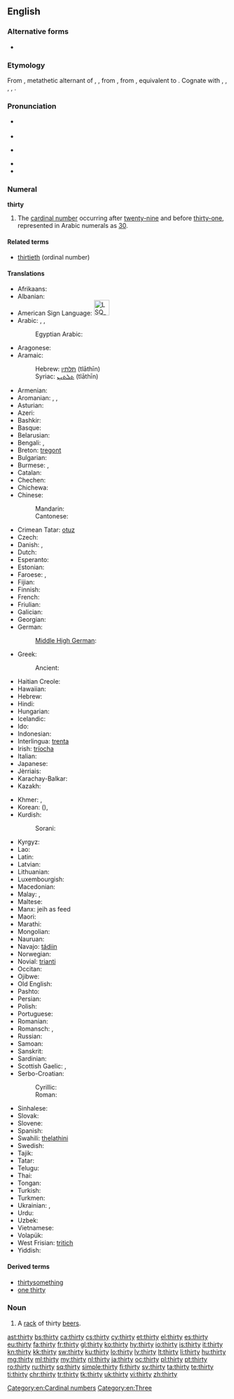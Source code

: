 ==English==

===Alternative forms===
* {{l/en|threety}}

===Etymology===
From {{etyl|enm|en}} {{term|thirty|lang=enm}}, metathetic alternant of {{etyl|enm|en}} {{term|thritti|lang=enm}}, {{term|þrittiȝ|lang=enm}}, from {{etyl|ang|en}} {{term/t|ang|sc=Latinx|þritiġ||thirty}}, from {{etyl|gem-pro|en}} {{term/t|gem-pro|*þrīz tigiwiz||thrity|lit=three tens}}, equivalent to {{suffix|three|ty|lang=en}}. Cognate with {{langname|sco}} {{term|therty|lang=sco}}, {{term|tretty||thirty|lang=sco}}, {{langname|fy}} {{term|tritich||thrity|lang=fy}}, {{langname|nl}} {{term|dertig||thrity|lang=nl}}, {{langname|de}} {{term|dreißig||thirty|lang=de}}.

===Pronunciation===
* {{a|UK}} {{IPA|/ˈθɜːti/}}
* {{audio|en-uk-thirty.ogg|Audio (UK)}}
* {{a|US}} {{IPA|/ˈθɜɹdi/}}<!--[ˈθɚɾij]?-->
* {{audio|en-us-thirty.ogg|Audio (US)}}
* {{rhymes|ɜː(ɹ)ti}}

===Numeral===
'''thirty'''

# The [[cardinal number]] occurring after [[twenty-nine]] and before [[thirty-one]], represented in Arabic numerals as [[30]].

====Related terms====
* [[thirtieth]] (ordinal number)

====Translations====
{{trans-top|cardinal number}}
* Afrikaans: {{t-|af|dertig}}
* Albanian: {{t-|sq|tridhjetë}}
* American Sign Language: [[Image:LSQ 30.jpg|35px]]
* Arabic: {{t-|ar|ثَلاثِينَ|tr=ṯalāṯīn|sc=Arab}}, {{qualifier|only nominative, formal}} {{t-|ar|ثَلاثُونَ|tr=ṯalāṯūn|sc=Arab}}, {{qualifier|numeral}} {{t-|ar|٣٠|sc=Arab}}
*: Egyptian Arabic: {{tø|arz|تلاتين|tr=talātīn|sc=Arab}}
* Aragonese: {{t-|an|trenta}}
* Aramaic:
*: Hebrew: [[תלתין]] (tlāthīn) {{c}}
*: Syriac: [[ܬܠܬܝܢ]] (tlāthīn) {{c}}
* Armenian: {{t+|hy|երեսուն|tr=eresun}}
* Aromanian: {{t-|rup|treidzãts}}, {{t-|rup|treidzãtsi}}, {{t-|rup|tridzãts}}
* Asturian: {{t+|ast|trenta}}
* Azeri: {{t+|az|otuz}}
* Bashkir: {{tø|ba|утыҙ|sc=Cyrl}}
* Basque: {{t+|eu|hogeita hamar}}
* Belarusian: {{t-|be|трыццаць|tr=trýccacʹ|sc=Cyrl}}
* Bengali: {{t-|bn|ত্রিশ|tr=trish|sc=Beng}}, {{t-|bn|তিরিশ|tr=tirish|sc=Beng}}
* Breton: [[tregont]]
* Bulgarian: {{t-|bg|тридесет|tr=trídeset|sc=Cyrl}}
* Burmese: {{t-|my|သုံးဆယ်|tr=thon:zè|sc=Mymr}}, {{qualifier|numeral}} {{t-|my|၃၀|sc=Mymr}}
* Catalan: {{t+|ca|trenta}}
* Chechen: {{tø|ce|ткъе итт|tr=tqe itt}}
* Chichewa: {{tø|ny|makumi atatu}}
* Chinese:
*: Mandarin: {{t|cmn|三十|tr=sānshí|sc=Hani}}
*: Cantonese: {{t-|yue|卅|tr=sā<sup>1</sup>|sc=Hani}}
* Crimean Tatar: [[otuz#Crimean Tatar|otuz]]
* Czech: {{t+|cs|třicet}}
* Danish: {{t+|da|tredive}}, {{t-|da|tredve}}
* Dutch: {{t+|nl|dertig|f}}
* Esperanto: {{t+|eo|tridek}}
* Estonian: {{t+|et|kolmkümmend}}
* Faroese: {{t-|fo|tretivu}}, {{t-|fo|tríati}}
* Fijian: {{t-|fj|tolu saga vulu}}
* Finnish: {{t+|fi|kolmekymmentä}}
* French: {{t+|fr|trente|m}}
* Friulian: {{tø|fur|trente}}
* Galician: {{t+|gl|trinta}}
* Georgian: {{t-|ka|ოცდაათი|tr=otsdaat'i|sc=Geor}}
* German: {{t+|de|dreißig|f}}
*: [[Middle High German]]: {{tø|gmh|drīȥic}}
* Greek: {{t+|el|τριάντα|tr=triánda}}
*: Ancient: {{tø|grc|τριάκοντα|tr=triákonta|sc=polytonic}}
* Haitian Creole: {{tø|ht|trant}}
* Hawaiian: {{tø|haw|kanakolu}}
* Hebrew: {{t-|he|שְׁלוֹשִׁים|m|f|tr=shloshím}}
* Hindi: {{t+|hi|तीस|tr=tīs|sc=Deva}}
* Hungarian: {{t+|hu|harminc}}
* Icelandic: {{t+|is|þrjátíu}}
* Ido: {{t+|io|triadek}}
* Indonesian: {{t-|id|tiga puluh}}
* Interlingua: [[trenta]]
* Irish: [[tríocha]]
* Italian: {{t+|it|trenta}}
* Japanese: {{t+|ja|三十|tr=さんじゅう, sanjū|sc=Jpan}}
* Jèrriais: {{tø|roa-jer|trente}}
* Karachay-Balkar: {{tø|krc|отуз|tr=otuz|sc=Cyrl}}
* Kazakh: {{t|kk|отыз|tr=otız|sc=Cyrl}}
{{trans-mid}}
* Khmer: {{t+|km|សាមសិប|tr=saam səp|sc=Khmr}}, {{qualifier|numeral}} {{l|km|៣០}}
* Korean: {{t+|ko|삼십|tr=samsip|sc=Kore}} ({{t+|ko|三十|sc=Kore}}), {{t+|ko|서른|tr=seoreun|sc=Kore}}
* Kurdish:
*: Sorani: {{t+|ku|سی|sc=ku-Arab}}
* Kyrgyz: {{t-|ky|отуз|tr=otuz|sc=Cyrl}}
* Lao: {{t-|lo|ສາມສິບ|tr=săːm síp|sc=Laoo}}
* Latin: {{t-|la|triginta|alt=trīgintaː}}
* Latvian: {{t+|lv|trīsdesmit}}
* Lithuanian: {{t+|lt|trisdešimt}}
* Luxembourgish: {{t-|lb|drësseg}}
* Macedonian: {{t-|mk|триесет|tr=tríeset}}
* Malay: {{t-|ms|tiga puluh}}, {{t-|ms|telu puluh}}
* Maltese: {{t-|mt|tlettin}}
* Manx: jeih as feed
* Maori: {{t+|mi|toru tekau}}
* Marathi: {{t-|mr|तीस|tr=tīsa|sc=Deva}}
* Mongolian: {{t-|mn|гуч|tr=guč|sc=Cyrl}}
* Nauruan: {{t-|na|ama}}
* Navajo: [[tádiin]]
* Norwegian: {{t-|no|tredve}}
* Novial: [[trianti]]
* Occitan: {{t+|oc|trenta}}
* Ojibwe: {{tø|oj|nisimidana}}
* Old English: {{t-|ang|þrītiġ}}
* Pashto: {{t-|ps|دیرش|tr=dērš|sc=ps-Arab}}
* Persian: {{t+|fa|سی|tr=si}}
* Polish: {{t+|pl|trzydzieści}}
* Portuguese: {{t+|pt|trinta}}
* Romanian: {{t+|ro|treizeci}}
* Romansch: {{t-|rm|trenta}}, {{t-|rm|trainta}}
* Russian: {{t+|ru|тридцать|tr=trídcat'}}
* Samoan: {{t-|sm|tolugafulu}}
* Sanskrit: {{t-|sa|त्रिंशत्|tr=triṁśat}}
* Sardinian: {{t-|sc|trinta}}
* Scottish Gaelic: {{qualifier|old system}} {{t-|gd|deug}} {{t-|gd|air fhichead}}, {{qualifier|new system}} {{t-|gd|trìthead}}
* Serbo-Croatian:
*: Cyrillic: {{t-|sh|тридесет}}
*: Roman: {{t-|sh|trideset}}
* Sinhalese: {{t-|si|තිහ|tr=thiha|sc=Sinh}}
* Slovak: {{t-|sk|tridsať}}
* Slovene: {{t+|sl|trideset}}
* Spanish: {{t+|es|treinta}}
* Swahili: [[thelathini]]
* Swedish: {{t+|sv|trettio}}
* Tajik: {{t-|tg|си|tr=si|sc=Cyrl}}
* Tatar: {{t+|tt|утыз|tr=utız|sc=Cyrl}}
* Telugu: {{t-|te|ముప్ఫై|tr=mupphai}}
* Thai: {{t-|th|สามสิบ|tr=săam sìp|sc=Thai}}
* Tongan: {{t-|to|tolungofulu}}
* Turkish: {{t+|tr|otuz}}
* Turkmen: {{t+|tk|otuz}}
* Ukrainian: {{t+|uk|тридцять|tr=trýdcjatʹ|sc=Cyrl}}, {{t-|uk|трийцять|tr=trýjcjatʹ|sc=Cyrl}}
* Urdu: {{t-|ur|تیس|tr=tīs|sc=ur-Arab}}
* Uzbek: {{t-|uz|o'ttiz}}
* Vietnamese: {{t-|vi|ba mươi}}
* Volapük: {{t+|vo|kildeg}}
* West Frisian: [[tritich]]
* Yiddish: {{t-|yi|דרייַסיק|tr=draysik|sc=Hebr}}
{{trans-bottom}}

====Derived terms====
* [[thirtysomething]]
* [[one thirty]]

===Noun===
{{en-noun|thirties}}

# {{context|slang|lang=en}} A [[rack]] of thirty [[beer]]s.

[[Category:en:Cardinal numbers]]
[[Category:en:Three]]

[[ast:thirty]]
[[bs:thirty]]
[[ca:thirty]]
[[cs:thirty]]
[[cy:thirty]]
[[et:thirty]]
[[el:thirty]]
[[es:thirty]]
[[eu:thirty]]
[[fa:thirty]]
[[fr:thirty]]
[[gl:thirty]]
[[ko:thirty]]
[[hy:thirty]]
[[io:thirty]]
[[is:thirty]]
[[it:thirty]]
[[kn:thirty]]
[[kk:thirty]]
[[sw:thirty]]
[[ku:thirty]]
[[lo:thirty]]
[[lv:thirty]]
[[lt:thirty]]
[[li:thirty]]
[[hu:thirty]]
[[mg:thirty]]
[[ml:thirty]]
[[my:thirty]]
[[nl:thirty]]
[[ja:thirty]]
[[oc:thirty]]
[[pl:thirty]]
[[pt:thirty]]
[[ro:thirty]]
[[ru:thirty]]
[[sq:thirty]]
[[simple:thirty]]
[[fi:thirty]]
[[sv:thirty]]
[[ta:thirty]]
[[te:thirty]]
[[ti:thirty]]
[[chr:thirty]]
[[tr:thirty]]
[[tk:thirty]]
[[uk:thirty]]
[[vi:thirty]]
[[zh:thirty]]